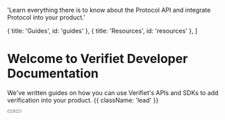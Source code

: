 
  'Learn everything there is to know about the Protocol API and integrate Protocol into your product.'

  { title: 'Guides', id: 'guides' },
  { title: 'Resources', id: 'resources' },
]

<HeroPattern />

# Welcome to Verifiet Developer Documentation


We've written guides on how you can use Verifiet's APIs and SDKs to add verification into your product. {{ className: 'lead' }}

<div className="not-prose mb-16 mt-6 flex gap-3">
  <Button href="/" children="button" />
  <Button href="/" variant="outline" children="button" />
</div>

<Guides/>
<Resources/>